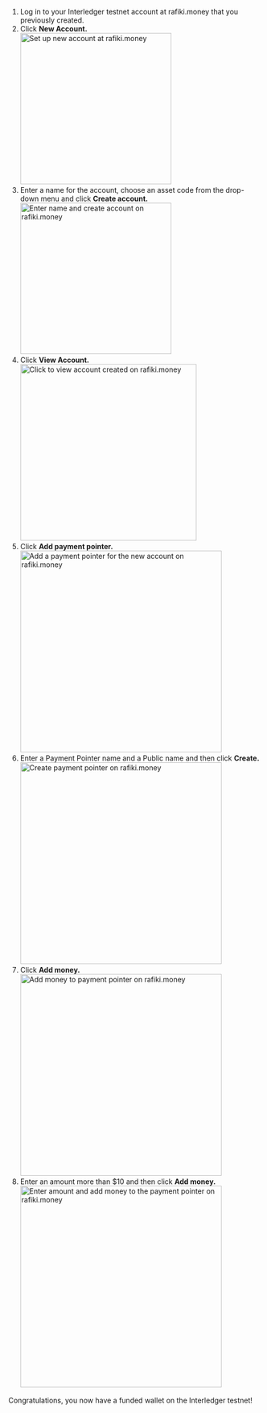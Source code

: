 
1. Log in to your Interledger testnet account at <LinkOut href="https://rafiki.money">rafiki.money</LinkOut> that you previously created.
2. Click **New Account.** <br /><img src="/img/snippets/rafiki-money-step13.png" alt="Set up new account at rafiki.money" class="img-outline" width="300" height="auto" />
3. Enter a name for the account, choose an asset code from the drop-down menu and click **Create account.** <br /><img src="/img/snippets/rafiki-money-step15.png" alt="Enter name and create account on rafiki.money" class="img-outline" width="300" height="auto" />
4. Click **View Account.** <br /><img src="/img/snippets/rafiki-money-step16.png" alt="Click to view account created on rafiki.money" class="img-outline" width="350" height="auto" />
5. Click **Add payment pointer.** <br /><img src="/img/snippets/rafiki-money-step17.png" alt="Add a payment pointer for the new account on rafiki.money" class="img-outline" width="400" height="auto" />
6. Enter a Payment Pointer name and a Public name and then click **Create.** <br /><img src="/img/snippets/rafiki-money-step19.png" alt="Create payment pointer on rafiki.money" class="img-outline" width="400" height="auto" />
7. Click **Add money.** <br /><img src="/img/snippets/rafiki-money-step20.png" alt="Add money to payment pointer on rafiki.money" class="img-outline" width="400" height="auto" />
8. Enter an amount more than $10 and then click **Add money.** <br /><img src="/img/snippets/rafiki-money-step21.png" alt="Enter amount and add money to the payment pointer on rafiki.money" class="img-outline" width="400" height="auto" />

Congratulations, you now have a funded wallet on the Interledger testnet!

<br></br>
